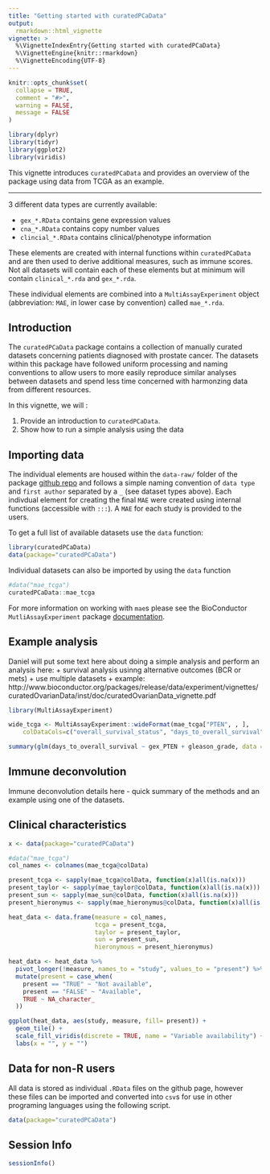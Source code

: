 ```yaml
---
title: "Getting started with curatedPCaData"
output: 
  rmarkdown::html_vignette
vignette: >
  %\VignetteIndexEntry{Getting started with curatedPCaData}
  %\VignetteEngine{knitr::rmarkdown}
  %\VignetteEncoding{UTF-8}
---
```


```r

knitr::opts_chunk$set(
  collapse = TRUE,
  comment = "#>",
  warning = FALSE,
  message = FALSE
)

library(dplyr)
library(tidyr)
library(ggplot2)
library(viridis)

```

This vignette introduces `curatedPCaData` and provides an overview of the  package using data from TCGA as an example. 

***

3 different data types are currently available: 

  + `gex_*.RData` contains gene expression values
  + `cna_*.RData` contains copy number values
  + `clincial_*.RData` contains clinical/phenotype information
    
These elements are created with internal functions within `curatedPCaData` and are then used to derive additional measures, such as immune scores. 
Not all datasets will contain each of these elements but at  minimum will contain `clinical_*.rda` and `gex_*.rda`.

These individual elements are combined into a `MultiAssayExperiment` object (abbreviation: `MAE`, in lower case by convention) called `mae_*.rda`. 


## Introduction 

The `curatedPCaData` package contains a collection of manually curated datasets concerning patients diagnosed with prostate cancer. The datasets within this package have followed uniform processing and naming conventions to allow users to more easily reproduce similar analyses between datasets and spend less time concerned with harmonzing data from different resources. 

In this vignette, we will : 

1. Provide an introduction to `curatedPCaData`. 
2. Show how to run a simple analysis using the data  

## Importing data

The individual elements are housed within the `data-raw/` folder of the package [github repo](https://github.com/Syksy/curatedPCaData) and follows a simple naming convention of `data type` and `first author` separated by a `_` (see dataset types above). 
Each indivdual element for creating the final `MAE` were created using internal functions (accessible with `:::`).
A `MAE` for each study is provided to the users. 

To get a full list of available datasets use the `data` function:
```r
library(curatedPCaData)
data(package="curatedPCaData")
```

Individual datasets can also be imported by using the `data` function

```r
#data("mae_tcga")
curatedPCaData::mae_tcga
```

For more information on working with `mae`s please see the BioConductor `MutliAssayExperiment` package [documentation](https://bioconductor.org/packages/devel/bioc/vignettes/MultiAssayExperiment/inst/doc/QuickStartMultiAssay.html). 

## Example analysis

Daniel will put some text here about doing a simple analysis and perform an analysis here: 
  + survival analysis usinng alternative outcomes (BCR or mets)
  + use multiple datasets
  + example: http://www.bioconductor.org/packages/release/data/experiment/vignettes/curatedOvarianData/inst/doc/curatedOvarianData_vignette.pdf

```r

library(MultiAssayExperiment)

wide_tcga <- MultiAssayExperiment::wideFormat(mae_tcga["PTEN", , ],
    colDataCols=c("overall_survival_status", "days_to_overall_survival", "gleason_grade"))

summary(glm(days_to_overall_survival ~ gex_PTEN + gleason_grade, data = wide_tcga))


```

## Immune deconvolution

Immune deconvolution details here - quick summary of the methods and an example using one of the datasets. 

## Clinical characteristics 

```r

x <- data(package="curatedPCaData")

#data("mae_tcga")
col_names <- colnames(mae_tcga@colData)

present_tcga <- sapply(mae_tcga@colData, function(x)all(is.na(x)))
present_taylor <- sapply(mae_taylor@colData, function(x)all(is.na(x)))
present_sun <- sapply(mae_sun@colData, function(x)all(is.na(x)))
present_hieronymus <- sapply(mae_hieronymus@colData, function(x)all(is.na(x)))

heat_data <- data.frame(measure = col_names,
                        tcga = present_tcga,
                        taylor = present_taylor,
                        sun = present_sun,
                        hieronymous = present_hieronymus)

heat_data <- heat_data %>% 
  pivot_longer(!measure, names_to = "study", values_to = "present") %>% 
  mutate(present = case_when(
    present == "TRUE" ~ "Not available",
    present == "FALSE" ~ "Available",
    TRUE ~ NA_character_
  ))

ggplot(heat_data, aes(study, measure, fill= present)) + 
  geom_tile() + 
  scale_fill_viridis(discrete = TRUE, name = "Variable availability") + 
  labs(x = "", y = "")

```

## Data for non-R users

All data is stored as individual `.RData` files on the github page, however these files can be imported and converted into `csv`s for use in other programing languages using the following script. 

```r

data(package="curatedPCaData")

```

## Session Info

```r

sessionInfo()

```